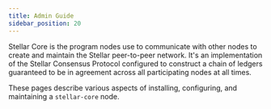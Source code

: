 ```yaml
---
title: Admin Guide
sidebar_position: 20
---
```



Stellar Core is the program nodes use to communicate with other nodes to create and maintain the Stellar peer-to-peer network. It's an implementation of the Stellar Consensus Protocol configured to construct a chain of ledgers guaranteed to be in agreement across all participating nodes at all times.

These pages describe various aspects of installing, configuring, and maintaining a `stellar-core` node.

<DocCardList />

